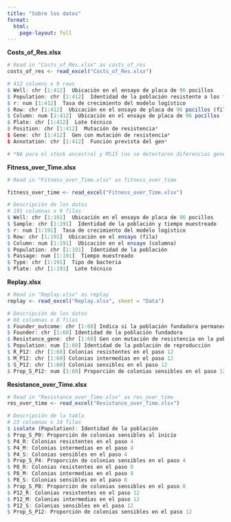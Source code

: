 ```yaml
---
title: "Sobre los datos"
format: 
  html:
    page-layout: full 
---
```


**Costs_of_Res.xlsx**

```.r
# Read in "Costs_of_Res.xlsx" as costs_of_res
costs_of_res <- read_excel("Costs_of_Res.xlsx")

# 412 columns x 9 rows
$ Well: chr [1:412]  Ubicación en el ensayo de placa de 96 pocillos
$ Population: chr [1:412]  Identidad de la población resistente a los fagos
$ r: num [1:412]  Tasa de crecimiento del modelo logístico
$ Row: chr [1:412]  Ubicación en el ensayo de placa de 96 pocillos (fila)
$ Column: num [1:412]  Ubicación en el ensayo de placa de 96 pocillos (columna)
$ Plate: chr [1:412]  Lote técnico
$ Position: chr [1:412]  Mutación de resistencia*
$ Gene: chr [1:412]  Gen con mutación de resistencia*
$ Annotation: chr [1:412]  Función prevista del gen*

# *NA para el stock ancestral y MS15 (no se detectaron diferencias genéticas respecto al ancestro)

```

**Fitness_over_Time.xlsx**

```.r
# Read in "Fitness_over_Time.xlsx" as fitness_over_time

fitness_over_time <- read_excel("Fitness_over_Time.xlsx")

# Descripción de los datos
# 191 columnas x 9 filas
$ Well: chr [1:191]  Ubicación en el ensayo de placa de 96 pocillos
$ Sample: chr [1:191]  Identidad de la población y tiempo muestreado
$ r: num [1:191]  Tasa de crecimiento del modelo logístico
$ Row: chr [1:191]  Ubicación en el ensayo (fila)
$ Column: num [1:191]  Ubicación en el ensayo (columna)
$ Population: chr [1:191]  Identidad de la población
$ Passage: num [1:191]  Tiempo muestreado
$ Type: chr [1:191]  Tipo de bacteria
$ Plate: chr [1:191]  Lote técnico
```

**Replay.xlsx**

```.r
# Read in "Replay.xlsx" as replay
replay <- read_excel("Replay.xlsx", sheet = "Data")

# Descripción de los datos
# 60 columnas x 8 filas
$ Founder_outcome: chr [1:60] Indica si la población fundadora permaneció resistente (R) o desarrolló sensibilidad (S).
$ Founder: chr [1:60] Identidad de la población fundadora
$ Resistance_gene: chr [1:60] Gen con mutación de resistencia en la población fundadora
$ Population: num [1:60] Identidad de la población de reproducción
$ R_P12: chr [1:60] Colonias resistentes en el paso 12
$ M_P12: chr [1:60] Colonias intermedias en el paso 12
$ S_P12: chr [1:60] Colonias sensibles en el paso 12
$ Prop_S_P12: num [1:60] Proporción de colonias sensibles en el paso 12

```
**Resistance_over_Time.xlsx**

```.r
# Read in "Resistance_over_Time.xlsx" as res_over_time
res_over_time <- read_excel("Resistance_over_Time.xlsx")

# Descripción de la tabla
# 23 columnas x 14 filas
$ isolate (Population): Identidad de la población
$ Prop_S_P0: Proporción de colonias sensibles al inicio
$ P4_R: Colonias resistentes en el paso 4
$ P4_M: Colonias intermedias en el paso 4
$ P4_S: Colonias sensibles en el paso 4
$ Prop_S_P4: Proporción de colonias sensibles en el paso 4
$ P8_R: Colonias resistentes en el paso 8
$ P8_M: Colonias intermedias en el paso 8
$ P8_S: Colonias sensibles en el paso 8
$ Prop_S_P8: Proporción de colonias sensibles en el paso 8
$ P12_R: Colonias resistentes en el paso 12
$ P12_M: Colonias intermedias en el paso 12
$ P12_S: Colonias sensibles en el paso 12
$ Prop_S_P12: Proporción de colonias sensibles en el paso 12

```